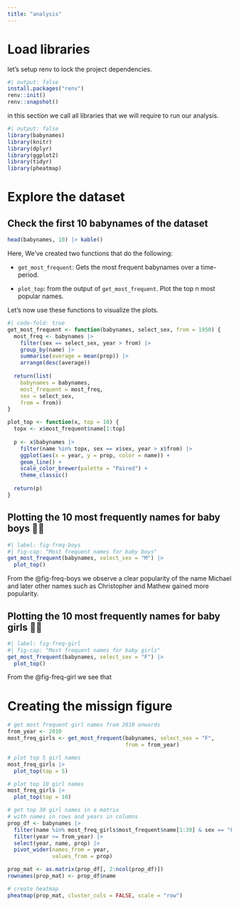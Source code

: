 ```yaml
---
title: "analysis"
---
```


# Load libraries

let's setup renv to lock the project dependencies.

```r
#| output: false
install.packages("renv")
renv::init()
renv::snapshot()
```


in this section we call all libraries that we will require to run our analysis.

```r
#| output: false
library(babynames)
library(knitr)
library(dplyr)
library(ggplot2)
library(tidyr)
library(pheatmap)
```

# Explore the dataset

## Check the first 10 babynames of the dataset

```r
head(babynames, 10) |> kable()
```

Here, We’ve created two functions that do the following:

-   `get_most_frequent`: Gets the most frequent babynames over a time-period.

-   `plot_top`: from the output of `get_most_frequent`. Plot the top n most popular names.

Let's now use these functions to visualize the plots.


```r
#| code-fold: true
get_most_frequent <- function(babynames, select_sex, from = 1950) {
  most_freq <- babynames |>
    filter(sex == select_sex, year > from) |>
    group_by(name) |>
    summarise(average = mean(prop)) |>
    arrange(desc(average))
    
  return(list(
    babynames = babynames,
    most_frequent = most_freq,
    sex = select_sex,
    from = from))
}

plot_top <- function(x, top = 10) {
  topx <- x$most_frequent$name[1:top]
  
  p <- x$babynames |>
    filter(name %in% topx, sex == x$sex, year > x$from) |>
    ggplot(aes(x = year, y = prop, color = name)) +
    geom_line() +
    scale_color_brewer(palette = "Paired") +
    theme_classic()
  
  return(p)
}
```

## Plotting the 10 most frequently names for baby boys 👯‍♂️

```r
#| label: fig-freq-boys
#| fig-cap: "Most frequent names for baby boys"
get_most_frequent(babynames, select_sex = "M") |>
  plot_top()
```

From the @fig-freq-boys we observe a clear popularity of the name Michael and later other names such as Christopher and Mathew gained more popularity.

## Plotting the 10 most frequently names for baby girls 🤸‍♀️

```r
#| label: fig-freq-girl
#| fig-cap: "Most frequent names for baby girls"
get_most_frequent(babynames, select_sex = "F") |>
  plot_top()
```
From the @fig-freq-girl we see that 



# Creating the missign figure

```r
# get most frequent girl names from 2010 onwards
from_year <- 2010
most_freq_girls <- get_most_frequent(babynames, select_sex = "F",
                                     from = from_year)

# plot top 5 girl names
most_freq_girls |>
  plot_top(top = 5)

# plot top 10 girl names
most_freq_girls |>
  plot_top(top = 10)

# get top 30 girl names in a matrix
# with names in rows and years in columns
prop_df <- babynames |> 
  filter(name %in% most_freq_girls$most_frequent$name[1:30] & sex == "F") |>
  filter(year >= from_year) |> 
  select(year, name, prop) |>
  pivot_wider(names_from = year,
              values_from = prop)

prop_mat <- as.matrix(prop_df[, 2:ncol(prop_df)])
rownames(prop_mat) <- prop_df$name

# create heatmap
pheatmap(prop_mat, cluster_cols = FALSE, scale = "row")
```



